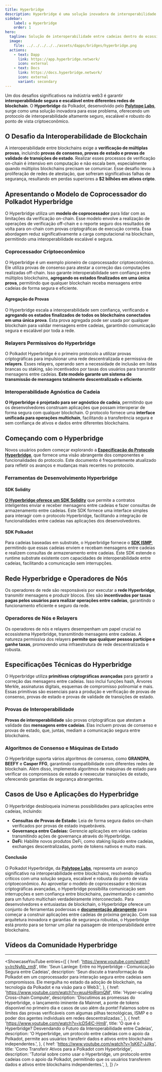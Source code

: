 ```yaml
---
title: Hyperbridge
description: Hyperbridge é uma solução inovadora de interoperabilidade entre cadeias dentro do ecossistema Polkadot, permitindo comunicação segura e contínua entre diferentes redes de blockchain.
sidebar:
    label: ✪ Hyperbridge
    order: 1
hero:
  tagline: Solução de interoperabilidade entre cadeias dentro do ecossistema Polkadot.
  image: 
    file: ../../../../../assets/dapps/bridges/hyperbridge.png
  actions:
    - text: Dapp
      link: https://app.hyperbridge.network/
      icon: external
    - text: Docs
      link: https://docs.hyperbridge.network/
      icon: external
      variant: secondary
---
```



Um dos desafios significativos na indústria web3 é garantir **interoperabilidade segura e escalável entre diferentes redes de blockchain**. O **Hyperbridge** da Polkadot, desenvolvido pelo **[Polytope Labs](/club/orgs/software/polytope-labs/)**, surge como uma solução inovadora para esse problema, oferecendo um protocolo de interoperabilidade altamente seguro, escalável e robusto do ponto de vista criptoeconômico.

## O Desafio da Interoperabilidade de Blockchain
A interoperabilidade entre blockchains exige a **verificação de múltiplas provas**, incluindo **provas de consenso, provas de estado e provas de validade de transições de estado**. Realizar esses processos de verificação on-chain é intensivo em computação e não escala bem, especialmente quando múltiplos blockchains precisam se comunicar. Esse desafio levou à proliferação de redes de atestação, que sofreram significativas falhas de segurança, resultando em perdas superiores a **$2 bilhões em ativos cripto**.

## Apresentando o Modelo de Coprocessador do Polkadot Hyperbridge
O Hyperbridge utiliza um **modelo de coprocessador** para lidar com as limitações da verificação on-chain. Esse modelo envolve a realização de operações de verificação off-chain e o reporte seguro dos resultados de volta para on-chain com provas criptográficas de execução correta. Essa abordagem reduz significativamente a carga computacional na blockchain, permitindo uma interoperabilidade escalável e segura.

### Coprocessador Criptoeconômico
O Hyperbridge é um exemplo pioneiro de coprocessador criptoeconômico. Ele utiliza provas de consenso para atestar a correção das computações realizadas off-chain. Isso garante interoperabilidade sem confiança entre múltiplos blockchains, **agregando os estados finalizados em uma única prova**, permitindo que qualquer blockchain receba mensagens entre cadeias de forma segura e eficiente.

#### Agregação de Provas
O Hyperbridge escala a interoperabilidade sem confiança, verificando e **agregando os estados finalizados de todos os blockchains conectados em uma** **única prova**. Esta prova agregada pode ser usada por qualquer blockchain para validar mensagens entre cadeias, garantindo comunicação segura e escalável por toda a rede.

### Relayers Permissivos do Hyperbridge
O Polkadot Hyperbridge é o primeiro protocolo a utilizar provas criptográficas para impulsionar uma rede descentralizada e permissiva de **relayers**. Esses relayers, operando sem a necessidade de inclusão em listas brancas ou staking, são incentivados por taxas dos usuários para transmitir mensagens entre cadeias. **Este modelo garante um sistema de transmissão de mensagens totalmente descentralizado e eficiente**.

### Interoperabilidade Agnóstica de Cadeia
**O Hyperbridge é projetado para ser agnóstico de cadeia**, permitindo que os desenvolvedores construam aplicações que possam interoperar de forma segura com qualquer blockchain. O protocolo fornece uma **interface unificada para operações multichain**, facilitando a transferência segura e sem confiança de ativos e dados entre diferentes blockchains.

## Começando com o Hyperbridge
Novos usuários podem começar explorando a [**Especificação do Protocolo Hyperbridge**](https://docs.hyperbridge.network/protocol), que fornece uma visão abrangente dos componentes e funcionalidades do protocolo. Este documento é frequentemente atualizado para refletir os avanços e mudanças mais recentes no protocolo.

### Ferramentas de Desenvolvimento Hyperbridge
#### SDK Solidity
[**O Hyperbridge oferece um SDK Solidity**](https://docs.hyperbridge.network/developers/evm/getting-started) que permite a contratos inteligentes enviar e receber mensagens entre cadeias e fazer consultas de armazenamento entre cadeias. Este SDK fornece uma interface simples para interagir com o protocolo Hyperbridge, facilitando a integração de funcionalidades entre cadeias nas aplicações dos desenvolvedores.
#### SDK Polkadot
Para cadeias baseadas em substrate, o Hyperbridge fornece o [**SDK ISMP**](https://docs.hyperbridge.network/developers/polkadot/integration), permitindo que essas cadeias enviem e recebam mensagens entre cadeias e realizem consultas de armazenamento entre cadeias. Este SDK estende o runtime substrate existente com capacidades de interoperabilidade entre cadeias, facilitando a comunicação sem interrupções.

## Rede Hyperbridge e Operadores de Nós
Os operadores de rede são responsáveis por executar a **rede Hyperbridge**, transmitir mensagens e produzir blocos. Eles são **incentivados por taxas pagas pelos usuários para realizar operações entre cadeias**, garantindo o funcionamento eficiente e seguro da rede.

### Operadores de Nós e Relayers
Os operadores de nós e relayers desempenham um papel crucial no ecossistema Hyperbridge, transmitindo mensagens entre cadeias. A natureza permissiva dos relayers **permite que qualquer pessoa participe e ganhe taxas**, promovendo uma infraestrutura de rede descentralizada e robusta.

## Especificações Técnicas do Hyperbridge
O Hyperbridge utiliza **primitivas criptográficas avançadas** para garantir a correção das mensagens entre cadeias. Isso inclui funções hash, Árvores Merkle, assinaturas digitais, esquemas de compromisso polinomial e mais. Essas primitivas são essenciais para a produção e verificação de provas de consenso, provas de estado e provas de validade de transições de estado.

### Provas de Interoperabilidade
**Provas de interoperabilidade** são provas criptográficas que atestam a validade das **mensagens entre cadeias**. Elas incluem provas de consenso e provas de estado, que, juntas, mediam a comunicação segura entre blockchains.

### Algoritmos de Consenso e Máquinas de Estado
O Hyperbridge suporta vários algoritmos de consenso, como **GRANDPA**, **BEEFY** e **Casper FFG**, garantindo compatibilidade com diferentes redes de blockchain. Além disso, implementa algoritmos de máquinas de estado para verificar os compromissos de estado e reexecutar transições de estado, oferecendo garantias de segurança abrangentes.

## Casos de Uso e Aplicações do Hyperbridge
O Hyperbridge desbloqueia inúmeras possibilidades para aplicações entre cadeias, incluindo:
- **Consultas de Provas de Estado:** Leia de forma segura dados on-chain verificados por provas de estado inquebráveis.
- **Governança entre Cadeias:** Gerencie aplicações em várias cadeias transmitindo ações de governança através do Hyperbridge.
- **DeFi:** Habilite novos produtos DeFi, como staking líquido entre cadeias, exchanges descentralizadas, ponte de tokens nativos e muito mais.

#### Conclusão
O Polkadot Hyperbridge, da **[Polytope Labs](/club/orgs/software/polytope-labs/)**, representa um avanço significativo na interoperabilidade entre blockchains, resolvendo desafios críticos com uma solução segura, escalável e robusta do ponto de vista criptoeconômico. Ao aproveitar o modelo de coprocessador e técnicas criptográficas avançadas, o Hyperbridge possibilita comunicação sem interrupções e sem confiança entre blockchains, pavimentando o caminho para um futuro multichain verdadeiramente interconectado.
Para desenvolvedores e entusiastas de blockchain, o Hyperbridge oferece um conjunto de ferramentas poderosas e [**documentação abrangente**](https://docs.hyperbridge.network/) para começar a construir aplicações entre cadeias de próxima geração. Com sua arquitetura inovadora e garantias de segurança robustas, o Hyperbridge está pronto para se tornar um pilar na paisagem de interoperabilidade entre blockchains.


## Vídeos da Comunidade Hyperbridge
------------
<ShowcaseYouTube
  entries={[
    {
      href: 'https://www.youtube.com/watch?v=lrcNyAb_rm8',
      title: 'Seun Lanlege: Entre no Hyperbridge - Comunicação Segura entre Cadeias',
      description: 'Seun discute a transformação da Polkadot em um coprocessador para interação segura entre cadeias sem compromissos. Ele mergulha no estado da adoção de blockchain, na tecnologia da Polkadot e na visão para o Web3.',
    },
        {
        href: 'https://www.youtube.com/watch?v=wuuHpjRqmQM',
      title: 'Hyper-scaling Cross-chain Compute',
      description: 'Discutimos as promessas do Hyperbridge, o lançamento iminente da Mainnet, a ponte de tokens disponível no primeiro dia e casos de uso além da ponte! Falamos sobre os limites das provas verificáveis com algumas pilhas tecnológicas, ISMP e o poder dos agentes individuais em redes descentralizadas.',
    },
        {
      href: 'https://www.youtube.com/watch?v=lcD54lC-Hm8',
      title: 'O que é o Hyperbridge? Desvendando o Futuro da Interoperabilidade entre Cadeias',
      description: 'O Hyperbridge, um protocolo entre cadeias com o apoio da Polkadot, permite aos usuários transferir dados e ativos entre blockchains independentes.',
    },
        {
        href: 'https://www.youtube.com/watch?v=1sK67-JJIks',
      title: 'Como Transferir Ativos para a Polkadot com Hyperbridge',
      description: 'Tutorial sobre como usar o Hyperbridge, um protocolo entre cadeias com o apoio da Polkadot, permitindo que os usuários transferem dados e ativos entre blockchains independentes.',
    },
  ]} />
